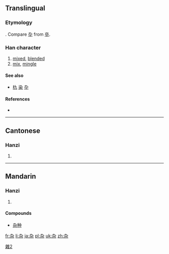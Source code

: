 {{also|雜|朹|染}}
==Translingual==
{{stroke order}}
{{ja-forms|[[雑]]|杂|[[雜]]}}

===Etymology===
{{Han simp|雜}}. Compare [[卆]] from [[卒]].

[[Category:CJKV characters simplified differently in Japan and China|雜2]]

===Han character===
{{Han char|rn=75|rad=木|as=02|sn=6|four=|canj=大弓木 (KND)|ids=⿱[[九]][[木]]}}

# [[mixed]], [[blended]]
# [[mix]], [[mingle]]

====See also====
* [[朹]] [[染]] [[卆]]

====References====
* {{Han ref|kx=0510.181|hdz=21155.070|uh=6742|ud=26434}}

----

==Cantonese==

===Hanzi===
{{yue-hanzi|jyut=zaap6|y=jaap6|tra=雜}}

# {{defn|lang=yue|sort=木02}}

----

==Mandarin==

===Hanzi===
{{cmn-hanzi|tra=雜|pin=[[gǎn]] ([[gan3]]), [[zá]] ([[za2]])|wg=kan<sup>3</sup>, tsa<sup>2</sup>}}

# {{defn|lang=cmn|sort=木02}}

====Compounds====
* [[杂种]]

[[fr:杂]]
[[li:杂]]
[[ja:杂]]
[[pl:杂]]
[[uk:杂]]
[[zh:杂]]
